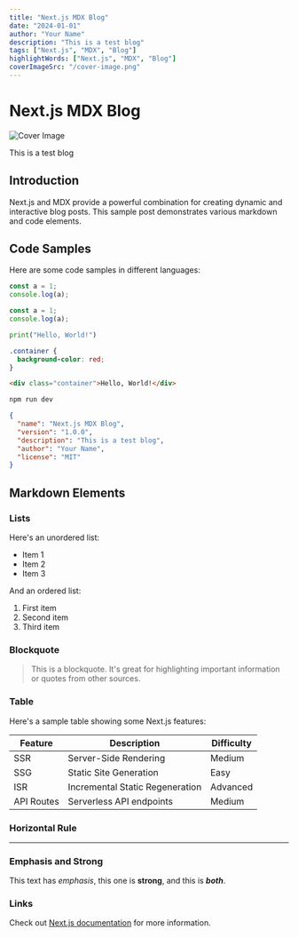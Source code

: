 ```yaml
---
title: "Next.js MDX Blog"
date: "2024-01-01"
author: "Your Name"
description: "This is a test blog"
tags: ["Next.js", "MDX", "Blog"]
highlightWords: ["Next.js", "MDX", "Blog"]
coverImageSrc: "/cover-image.png"
---
```


# Next.js MDX Blog 

![Cover Image](/cover-image.png)

This is a test blog

## Introduction

Next.js and MDX provide a powerful combination for creating dynamic and interactive blog posts. This sample post demonstrates various markdown and code elements.

## Code Samples

Here are some code samples in different languages:

```js
const a = 1;
console.log(a);
```

```ts
const a = 1;
console.log(a);
```

```python
print("Hello, World!")
```

```css
.container {
  background-color: red;
}
```

```html
<div class="container">Hello, World!</div>
```

```bash
npm run dev
```

```json
{
  "name": "Next.js MDX Blog",
  "version": "1.0.0",
  "description": "This is a test blog",
  "author": "Your Name",
  "license": "MIT"
}
```

## Markdown Elements

### Lists

Here's an unordered list:

- Item 1
- Item 2
- Item 3

And an ordered list:

1. First item
2. Second item
3. Third item

### Blockquote

> This is a blockquote. It's great for highlighting important information or quotes from other sources.

### Table

Here's a sample table showing some Next.js features:

| Feature | Description | Difficulty |
|---------|-------------|------------|
| SSR | Server-Side Rendering | Medium |
| SSG | Static Site Generation | Easy |
| ISR | Incremental Static Regeneration | Advanced |
| API Routes | Serverless API endpoints | Medium |

### Horizontal Rule

---

### Emphasis and Strong

This text has *emphasis*, this one is **strong**, and this is ***both***.

### Links

Check out [Next.js documentation](https://nextjs.org/docs) for more information.

